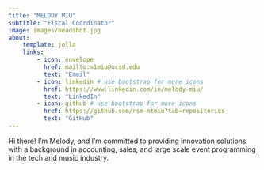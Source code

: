 ```yaml
---
title: "MELODY MIU"
subtitle: "Fiscal Coordinator"
image: images/headshot.jpg
about: 
    template: jolla
    links:
        - icon: envelope
          href: mailto:m1miu@ucsd.edu
          text: "Email"
        - icon: linkedin # use bootstrap for more icons
          href: https://www.linkedin.com/in/melody-miu/
          text: "LinkedIn"
        - icon: github # use bootstrap for more icons
          href: https://github.com/rsm-mtmiu?tab=repositories
          text: "GitHub"
---
```


Hi there! I'm Melody, and I'm committed to providing innovation solutions with a background in accounting, sales, and large scale event programming in the tech and music industry. 